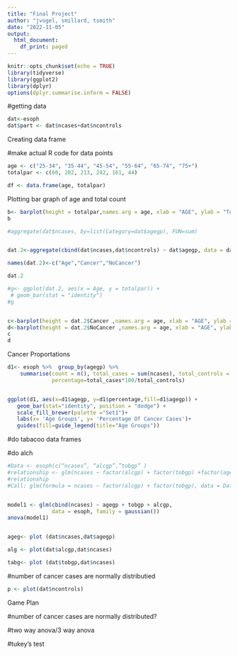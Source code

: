 ```yaml
---
title: "Final Project"
author: "jvogel, smillard, tsmith"
date: "2022-11-05"
output:
  html_document:
    df_print: paged
---
```


```r
knitr::opts_chunk$set(echo = TRUE)
library(tidyverse)
library(ggplot2)
library(dplyr)
options(dplyr.summarise.inform = FALSE)

```

#getting data

```r
dat<-esoph
dat$part <- dat$ncases+dat$ncontrols

```

Creating data frame

#make actual R code for data points

```r

age <- c("25-34", "35-44", "45-54", "55-64", "65-74", "75+")
totalpar <- c(60, 202, 213, 242, 161, 44)

df <- data.frame(age, totalpar)

```



Plotting bar graph of age and total count

```r
b<- barplot(height = totalpar,names.arg = age, xlab = "AGE", ylab = "Total Count" )
b
```


```r

#aggregate(dat$ncases, by=list(Category=dat$agegp), FUN=sum)


dat.2<-aggregate(cbind(dat$ncases,dat$ncontrols) ~ dat$agegp, data = dat, FUN = sum, na.rm = TRUE)

names(dat.2)<-c("Age","Cancer","NoCancer")

dat.2

#g<- ggplot(dat.2, aes(x = Age, y = totalpar)) +
 # geom_bar(stat = "identity")
#g


c<-barplot(height = dat.2$Cancer ,names.arg = age, xlab = "AGE", ylab = "Total Cancer Cases" )
d<-barplot(height = dat.2$NoCancer ,names.arg = age, xlab = "AGE", ylab = "Total Non Cancer" )
c
d


```

Cancer Proportations

```r

d1<- esoph %>%  group_by(agegp) %>%
    summarise(count = n(), total_cases = sum(ncases), total_controls = sum(ncontrols),
              percentage=total_cases*100/total_controls)


ggplot(d1, aes(x=d1$agegp, y=d1$percentage,fill=d1$agegp)) +
   geom_bar(stat="identity", position = "dodge") +
   scale_fill_brewer(palette ="Set1")+
   labs(x= 'Age Groups', y= 'Percentage Of Cancer Cases')+
   guides(fill=guide_legend(title="Age Groups"))

```







#do tabacoo data frames





#do alch



```r
#Data <- esoph(c(“ncases”, “alcgp”,”tobgp” )
#relationship <- glm(ncases ~ factor(alcgp) + factor(tobgp) +factor(agegp), data = dat)
#relationship
#Call: glm(formula = ncases ~ factor(alcgp) + factor(tobgp), data = Data)


model1 <- glm(cbind(ncases) ~ agegp + tobgp + alcgp,
              data = esoph, family = gaussian())
anova(model1)



```


```r

ageg<- plot (dat$ncases,dat$agegp)

alg <- plot(dat$alcgp,dat$ncases)

tabg<- plot (dat$tobgp,dat$ncases)

```


#number of cancer cases are normally distributied

```r

p <- plot(dat$ncontrols)

```


Game Plan


#number of cancer cases are normally distributed?

#two way anova/3 way anova

#tukey's test




